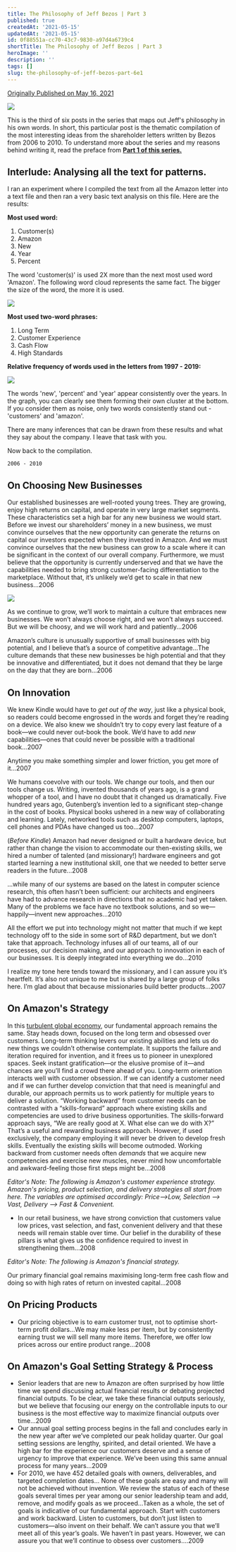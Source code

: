 ```yaml
---
title: The Philosophy of Jeff Bezos | Part 3
published: true
createdAt: '2021-05-15'
updatedAt: '2021-05-15'
id: 0f88551a-cc70-43c7-9830-a97d4a6739c4
shortTitle: The Philosophy of Jeff Bezos | Part 3
heroImage: ''
description: ''
tags: []
slug: the-philosophy-of-jeff-bezos-part-6e1
---
```


[Originally Published on May 16, 2021](https://www.linkedin.com/pulse/how-bezos-captained-his-ship-from-2006-2010-jeff-part-bhudwal/)

![](https://substackcdn.com/image/fetch/f_auto,q_auto:good,fl_progressive:steep/https%3A%2F%2Fbucketeer-e05bbc84-baa3-437e-9518-adb32be77984.s3.amazonaws.com%2Fpublic%2Fimages%2Fbc722a7d-d5d8-4ca7-a1aa-0a3ddeb0d5f4_960x720.jpeg)

This is the third of six posts in the series that maps out Jeff's philosophy in his own words. In short, this particular post is the thematic compilation of the most interesting ideas from the shareholder letters written by Bezos from 2006 to 2010. To understand more about the series and my reasons behind writing it, read the preface from **[Part 1 of this series.](https://ideabox.substack.com/p/the-philosophy-of-jeff-bezos-part)**

## **Interlude:** Analysing all the text for patterns.

I ran an experiment where I compiled the text from all the Amazon letter into a text file and then ran a very basic text analysis on this file. Here are the results:

**Most used word:**

1.  Customer(s)
2.  Amazon
3.  New
4.  Year
5.  Percent

The word 'customer(s)' is used 2X more than the next most used word 'Amazon'. The following word cloud represents the same fact. The bigger the size of the word, the more it is used.

![](https://substackcdn.com/image/fetch/f_auto,q_auto:good,fl_progressive:steep/https%3A%2F%2Fbucketeer-e05bbc84-baa3-437e-9518-adb32be77984.s3.amazonaws.com%2Fpublic%2Fimages%2Fefbdf474-e893-41c0-bf0b-bd8810f33a0d_624x468.png)

**Most used two-word phrases:**

1.  Long Term
2.  Customer Experience
3.  Cash Flow
4.  High Standards

**Relative frequency of words used in the letters from 1997 - 2019:**

![](https://substackcdn.com/image/fetch/f_auto,q_auto:good,fl_progressive:steep/https%3A%2F%2Fbucketeer-e05bbc84-baa3-437e-9518-adb32be77984.s3.amazonaws.com%2Fpublic%2Fimages%2F7e368313-1c84-42df-9bb5-40707dc0ed1d_640x447.png)

The words 'new', 'percent' and 'year' appear consistently over the years. In the graph, you can clearly see them forming their own cluster at the bottom. If you consider them as noise, only two words consistently stand out - 'customers' and 'amazon'.

There are many inferences that can be drawn from these results and what they say about the company. I leave that task with you.

Now back to the compilation.

```
2006 - 2010
```

## On Choosing New Businesses

Our established businesses are well-rooted young trees. They are growing, enjoy high returns on capital, and operate in very large market segments. These characteristics set a high bar for any new business we would start. Before we invest our shareholders’ money in a new business, we must convince ourselves that the new opportunity can generate the returns on capital our investors expected when they invested in Amazon. And we must convince ourselves that the new business can grow to a scale where it can be significant in the context of our overall company. Furthermore, we must believe that the opportunity is currently underserved and that we have the capabilities needed to bring strong customer-facing differentiation to the marketplace. Without that, it’s unlikely we’d get to scale in that new business...2006

![](https://substackcdn.com/image/fetch/f_auto,q_auto:good,fl_progressive:steep/https%3A%2F%2Fbucketeer-e05bbc84-baa3-437e-9518-adb32be77984.s3.amazonaws.com%2Fpublic%2Fimages%2Fcc75fa7e-b68a-4c44-a192-88a4d6674a26_1920x1080.jpeg)

As we continue to grow, we’ll work to maintain a culture that embraces new businesses. We won’t always choose right, and we won’t always succeed. But we will be choosy, and we will work hard and patiently...2006

Amazon’s culture is unusually supportive of small businesses with big potential, and I believe that’s a source of competitive advantage...The culture demands that these new businesses be high potential and that they be innovative and differentiated, but it does not demand that they be large on the day that they are born...2006

## On Innovation

We knew Kindle would have to _get out of the way_, just like a physical book, so readers could become engrossed in the words and forget they’re reading on a device. We also knew we shouldn’t try to copy every last feature of a book—we could never out-book the book. We’d have to add _new_ capabilities—ones that could never be possible with a traditional book...2007

Anytime you make something simpler and lower friction, you get more of it...2007

We humans coevolve with our tools. We change our tools, and then our tools change us. Writing, invented thousands of years ago, is a grand whopper of a tool, and I have no doubt that it changed us dramatically. Five hundred years ago, Gutenberg’s invention led to a significant step-change in the cost of books. Physical books ushered in a new way of collaborating and learning. Lately, networked tools such as desktop computers, laptops, cell phones and PDAs have changed us too...2007

(_Before Kindle_) Amazon had never designed or built a hardware device, but rather than change the vision to accommodate our then-existing skills, we hired a number of talented (and missionary!) hardware engineers and got started learning a new institutional skill, one that we needed to better serve readers in the future...2008

...while many of our systems are based on the latest in computer science research, this often hasn’t been sufficient: our architects and engineers have had to advance research in directions that no academic had yet taken. Many of the problems we face have no textbook solutions, and so we—happily—invent new approaches...2010

All the effort we put into technology might not matter that much if we kept technology off to the side in some sort of R&D department, but we don’t take that approach. Technology infuses all of our teams, all of our processes, our decision making, and our approach to innovation in each of our businesses. It is deeply integrated into everything we do...2010

I realize my tone here tends toward the missionary, and I can assure you it’s heartfelt. It’s also not unique to me but is shared by a large group of folks here. I’m glad about that because missionaries build better products...2007

## On Amazon's Strategy

In this [turbulent global economy](https://en.wikipedia.org/wiki/Financial_crisis_of_2007%E2%80%932008), our fundamental approach remains the same. Stay heads down, focused on the long term and obsessed over customers. Long-term thinking levers our existing abilities and lets us do new things we couldn’t otherwise contemplate. It supports the failure and iteration required for invention, and it frees us to pioneer in unexplored spaces. Seek instant gratification—or the elusive promise of it—and chances are you’ll find a crowd there ahead of you. Long-term orientation interacts well with customer obsession. If we can identify a customer need and if we can further develop conviction that that need is meaningful and durable, our approach permits us to work patiently for multiple years to deliver a solution. “Working backward” from customer needs can be contrasted with a “skills-forward” approach where existing skills and competencies are used to drive business opportunities. The skills-forward approach says, “We are really good at X. What else can we do with X?” That’s a useful and rewarding business approach. However, if used exclusively, the company employing it will never be driven to develop fresh skills. Eventually the existing skills will become outmoded. Working backward from customer needs often _demands_ that we acquire new competencies and exercise new muscles, never mind how uncomfortable and awkward-feeling those first steps might be...2008

_Editor's Note: The following is Amazon's customer experience strategy. Amazon's pricing, product selection, and delivery strategies all start from here. The variables are optimised accordingly: Price-->Low, Selection --> Vast, Delivery --> Fast & Convenient._

- In our retail business, we have strong conviction that customers value low prices, vast selection, and fast, convenient delivery and that these needs will remain stable over time. Our belief in the durability of these pillars is what gives us the confidence required to invest in strengthening them...2008

_Editor's Note: The following is Amazon's financial strategy._

Our primary financial goal remains maximising long-term free cash flow and doing so with high rates of return on invested capital...2008

## On Pricing Products

- Our pricing objective is to earn customer trust, not to optimise short-term profit dollars...We may make less per item, but by consistently earning trust we will sell many more items. Therefore, we offer low prices across our entire product range...2008

## On Amazon's Goal Setting Strategy & Process

- Senior leaders that are new to Amazon are often surprised by how little time we spend discussing actual financial results or debating projected financial outputs. To be clear, we take these financial outputs seriously, but we believe that focusing our energy on the controllable inputs to our business is the most effective way to maximize financial outputs over time...2009
- Our annual goal setting process begins in the fall and concludes early in the new year after we’ve completed our peak holiday quarter. Our goal setting sessions are lengthy, spirited, and detail oriented. We have a high bar for the experience our customers deserve and a sense of urgency to improve that experience. We’ve been using this same annual process for many years...2009
- For 2010, we have 452 detailed goals with owners, deliverables, and targeted completion dates... None of these goals are easy and many will not be achieved without invention. We review the status of each of these goals several times per year among our senior leadership team and add, remove, and modify goals as we proceed...Taken as a whole, the set of goals is indicative of our fundamental approach. Start with customers and work backward. Listen to customers, but don’t just listen to customers—also invent on their behalf. We can’t assure you that we’ll meet all of this year’s goals. We haven’t in past years. However, we can assure you that we’ll continue to obsess over customers....2009
